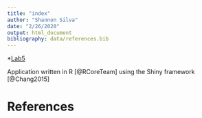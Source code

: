 ```yaml
---
title: "index"
author: "Shannon Silva"
date: "2/26/2020"
output: html_document
bibliography: data/references.bib
---
```


*[Lab5](Lab5_sjs.html)

Application written in R [@RCoreTeam] using the Shiny framework [@Chang2015]
 
# References 